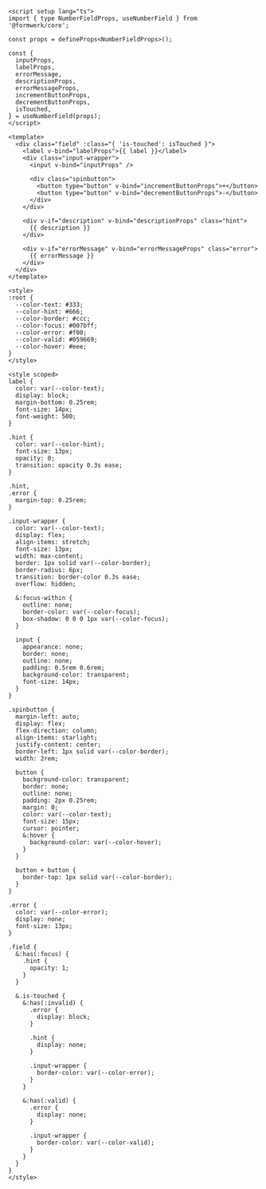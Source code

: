```vue
<script setup lang="ts">
import { type NumberFieldProps, useNumberField } from '@formwerk/core';

const props = defineProps<NumberFieldProps>();

const {
  inputProps,
  labelProps,
  errorMessage,
  descriptionProps,
  errorMessageProps,
  incrementButtonProps,
  decrementButtonProps,
  isTouched,
} = useNumberField(props);
</script>

<template>
  <div class="field" :class="{ 'is-touched': isTouched }">
    <label v-bind="labelProps">{{ label }}</label>
    <div class="input-wrapper">
      <input v-bind="inputProps" />

      <div class="spinbutton">
        <button type="button" v-bind="incrementButtonProps">+</button>
        <button type="button" v-bind="decrementButtonProps">-</button>
      </div>
    </div>

    <div v-if="description" v-bind="descriptionProps" class="hint">
      {{ description }}
    </div>

    <div v-if="errorMessage" v-bind="errorMessageProps" class="error">
      {{ errorMessage }}
    </div>
  </div>
</template>

<style>
:root {
  --color-text: #333;
  --color-hint: #666;
  --color-border: #ccc;
  --color-focus: #007bff;
  --color-error: #f00;
  --color-valid: #059669;
  --color-hover: #eee;
}
</style>

<style scoped>
label {
  color: var(--color-text);
  display: block;
  margin-bottom: 0.25rem;
  font-size: 14px;
  font-weight: 500;
}

.hint {
  color: var(--color-hint);
  font-size: 13px;
  opacity: 0;
  transition: opacity 0.3s ease;
}

.hint,
.error {
  margin-top: 0.25rem;
}

.input-wrapper {
  color: var(--color-text);
  display: flex;
  align-items: stretch;
  font-size: 13px;
  width: max-content;
  border: 1px solid var(--color-border);
  border-radius: 6px;
  transition: border-color 0.3s ease;
  overflow: hidden;

  &:focus-within {
    outline: none;
    border-color: var(--color-focus);
    box-shadow: 0 0 0 1px var(--color-focus);
  }

  input {
    appearance: none;
    border: none;
    outline: none;
    padding: 0.5rem 0.6rem;
    background-color: transparent;
    font-size: 14px;
  }
}

.spinbutton {
  margin-left: auto;
  display: flex;
  flex-direction: column;
  align-items: starlight;
  justify-content: center;
  border-left: 1px solid var(--color-border);
  width: 2rem;

  button {
    background-color: transparent;
    border: none;
    outline: none;
    padding: 2px 0.25rem;
    margin: 0;
    color: var(--color-text);
    font-size: 15px;
    cursor: pointer;
    &:hover {
      background-color: var(--color-hover);
    }
  }

  button + button {
    border-top: 1px solid var(--color-border);
  }
}

.error {
  color: var(--color-error);
  display: none;
  font-size: 13px;
}

.field {
  &:has(:focus) {
    .hint {
      opacity: 1;
    }
  }

  &.is-touched {
    &:has(:invalid) {
      .error {
        display: block;
      }

      .hint {
        display: none;
      }

      .input-wrapper {
        border-color: var(--color-error);
      }
    }

    &:has(:valid) {
      .error {
        display: none;
      }

      .input-wrapper {
        border-color: var(--color-valid);
      }
    }
  }
}
</style>
```
